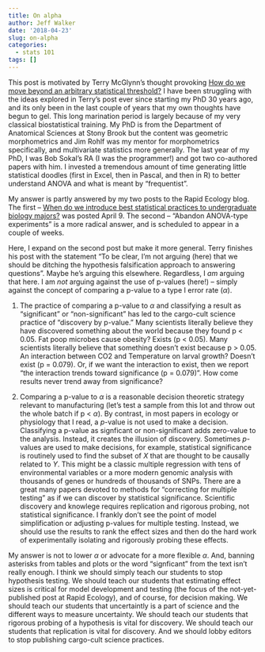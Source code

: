```yaml
---
title: On alpha
author: Jeff Walker
date: '2018-04-23'
slug: on-alpha
categories:
  - stats 101
tags: []
---
```


This post is motivated by Terry McGlynn's thought provoking [How do we move beyond an arbitrary statistical threshold?](https://smallpondscience.com/2018/04/23/how-do-we-move-beyond-an-arbitrary-statistical-threshold/) I have been struggling with the ideas explored in Terry's post ever since starting my PhD 30 years ago, and its only been in the last couple of years that my own thoughts have begun to gel. This long marination period is largely because of my very classical biostatistical training. My PhD is from the Department of Anatomical Sciences at Stony Brook but the content was geometric morphometrics and Jim Rohlf was my mentor for morphometrics specifically, and multivariate statistics more generally. The last year of my PhD, I was Bob Sokal's RA (I was the programmer!) and got two co-authored papers with him. I invested a tremendous amount of time generating little statistical doodles (first in Excel, then in Pascal, and then in R) to better understand ANOVA and what is meant by "frequentist".

My answer is partly answered by my two posts to the Rapid Ecology blog. The first -- [When do we introduce best statistical practices to undergraduate biology majors?](https://rapidecology.com/2018/04/09/when-do-we-introduce-best-statistical-practices-to-undergraduate-biology-majors/) was posted April 9. The second -- "Abandon ANOVA-type experiments" is a more radical answer, and is scheduled to appear in a couple of weeks.

Here, I expand on the second post but make it more general. Terry finishes his post with the statement "To be clear, I’m not arguing (here) that we should be ditching the hypothesis falsification approach to answering questions". Maybe he's arguing this elsewhere. Regardless, I *am* arguing that here. I am *not* arguing against the use of p-values (here!) -- simply against the concept of comparing a p-value to a type I error rate ($\alpha$).

1. The practice of comparing a p-value to $\alpha$ and classifying a result as "significant" or "non-significant" has led to the cargo-cult science practice of "discovery by p-value." Many scientists literally believe they have discovered something about the world because they found p < 0.05. Fat poop microbes cause obesity? Exists (p < 0.05). Many scientists literally believe that something doesn't exist because p > 0.05. An interaction between CO2 and Temperature on larval growth? Doesn't exist (p = 0.079). Or, if we want the interaction to exist, then we report  "the interaction trends toward significance (p = 0.079)". How come results never trend away from significance?

2. Comparing a p-value to $\alpha$ is a reasonable decision theoretic strategy relevant to manufacturing (let's test a sample from this lot and throw out the whole batch if p < $\alpha$). By contrast, in most papers in ecology or physiology that I read, a $p$-value is not used to make a decision. Classifying a p-value as signficant or non-significant adds zero-value to the analysis. Instead, it creates the illusion of discovery. Sometimes $p$-values are used to make decisions, for example, statistical significance is routinely used to find the subset of $X$ that are thought to be causally related to $Y$. This might be a classic multiple regression with tens of environmental variables or a more modern genomic analysis with thousands of genes or hundreds of thousands of SNPs. There are a great many papers devoted to methods for "correcting for multiple testing" as if we can discover by statistical significance. Scientific discovery and knowlege requires replication and rigorous probing, not statistical significance. I frankly don't see the point of model simplification or adjusting p-values for multiple testing. Instead, we should use the results to rank the effect sizes and then do the hard work of experimentally isolating and rigorously probing these effects.

My answer is not to lower $\alpha$ or advocate for a more flexible $\alpha$. And, banning asterisks from tables and plots or the word "signficant" from the text isn't really enough. I think we should simply teach our students to stop hypothesis testing. We should teach our students that estimating effect sizes is critical for model development and testing (the focus of the not-yet-published post at Rapid Ecology), and of course, for decision making. We should teach our students that uncertaintly is a part of science and the different ways to measure uncertainty. We should teach our students that rigorous probing of a hypothesis is vital for discovery. We should teach our students that replication is vital for discovery. And we should lobby editors to stop publishing cargo-cult science practices.


